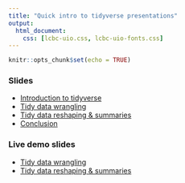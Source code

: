 ```yaml
---
title: "Quick intro to tidyverse presentations"
output: 
  html_document:
    css: [lcbc-uio.css, lcbc-uio-fonts.css]
---
```


```r
knitr::opts_chunk$set(echo = TRUE)
```

### Slides
- [Introduction to tidyverse](000-tidyverse-introduction.html)  
- [Tidy data wrangling](001-tidy-wrangling.html)  
- [Tidy data reshaping & summaries](002-tidy-summaries.html)  
- [Conclusion](003-tidyverse-conclusion.html)  

### Live demo slides
- [Tidy data wrangling](001-tidy-wrangling-demo.html)  
- [Tidy data reshaping & summaries](002-tidy-summaries-demo.html)  
